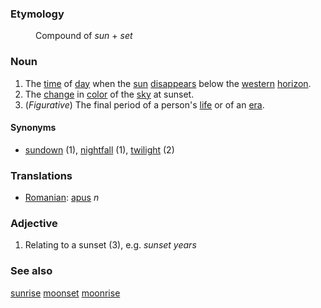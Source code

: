 ===Etymology===
:Compound of ''sun'' + ''set''

===Noun===

#The [[time]] of [[day]] when the [[sun]] [[disappear]]s below the [[western]] [[horizon]].
#The [[change]] in [[color]] of the [[sky]] at sunset.
#(''Figurative'') The final period of a person's [[life]] or of an [[era]].

====Synonyms====

*[[sundown]] (1), [[nightfall]] (1), [[twilight]] (2)

===Translations===
*[[Romanian]]: [[apus]] ''n''

===Adjective===

#Relating to a sunset (3), e.g. ''sunset years''

===See also===
[[sunrise]] [[moonset]] [[moonrise]]